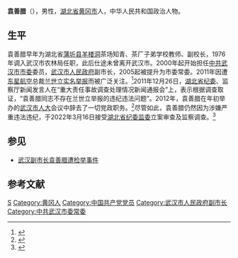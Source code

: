 '''袁善腊'''（{{bd|1954年|1月||catIdx=Yuan袁}}），男性，[[湖北省|湖北省]][[黄冈市|黄冈市]]人，中华人民共和国政治人物。

==生平==

袁善腊早年为湖北省[[蒲圻县|蒲圻县]][[羊楼洞|羊楼洞]]茶场知青、茶厂子弟学校教师、副校长，1976年调入武汉市农林局任职，此后仕途未曾离开武汉市。2000年起开始担任[[中共武汉市市委|中共武汉市市委]]委员，[[武汉市人民政府|武汉市人民政府]]副市长，2005起被提升为市委常委。2011年因遭[[东星航空|东星航空]]总裁[[兰世立|兰世立]][[武汉副市长袁善腊遭检举事件|实名举报]]而被广泛关注。<ref>{{cite news|title=东星航空总裁兰世立实名举报武汉副市长袁善腊|url=http://politics.caijing.com.cn/2011-09-01/110837554.html|accessdate=2011-09-11|newspaper=财经网|date=2011-09-01|archive-date=2014-05-02|archive-url=https://web.archive.org/web/20140502013431/http://politics.caijing.com.cn/2011-09-01/110837554.html|dead-url=no}}</ref>2011年12月26日，[[湖北省纪委|湖北省纪委]]、监察厅新闻发言人在“重大责任事故调查处理情况新闻通报会”上，表示根据调查取证，“袁善腊同志不存在兰世立举报的违纪违法问题”。2012年，袁善腊在年初举办的[[武汉市人大|武汉市人大]]会议中辞去了一切党政职务。<ref>{{cite news|title=袁善腊辞去一切党政职务 称不因举报事件改变退休初衷|url=http://news.ifeng.com/shendu/slshzk/detail_2012_01/18/12059326_1.shtml|accessdate=2012-01-08|newspaper=凤凰网|date=2013-03-25|archive-date=2016-07-04|archive-url=https://web.archive.org/web/20160704104807/http://news.ifeng.com/shendu/slshzk/detail_2012_01/18/12059326_1.shtml|dead-url=no}}</ref>尽管如此，袁善腊仍然因为涉嫌严重违法违纪，于2022年3月16日接受[[湖北省监察委员会|湖北省纪委监委]]立案审查及监察调查。<ref name=":0">{{Cite web|title=武汉原常务副市长袁善腊被查 10年前曾被实名举报|url=https://www.zaobao.com.sg/realtime/china/story20220316-1252814|access-date=2022-03-16|last=|first=|work=[[聯合早報|聯合早報]]|language=zh-sg}}</ref>

==参见==
*[[武汉副市长袁善腊遭检举事件|武汉副市长袁善腊遭检举事件]]

==参考文献==
{{reflist}}

{{中共十九大以来的反腐败工作}}
{{wuhan-stub}}

{{DEFAULTSORT:Yuan袁}}
[[Category:袁姓|S]]
[[Category:黄冈人|Category:黄冈人]]
[[Category:中国共产党党员|Category:中国共产党党员]]
[[Category:武汉市人民政府副市长|Category:武汉市人民政府副市长]]
[[Category:中共武汉市委常委|Category:中共武汉市委常委]]
